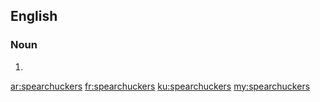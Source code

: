 ==English==

===Noun===
{{head|en|plural}}

# {{plural of|spearchucker|lang=en|nocat=1}}

[[ar:spearchuckers]]
[[fr:spearchuckers]]
[[ku:spearchuckers]]
[[my:spearchuckers]]